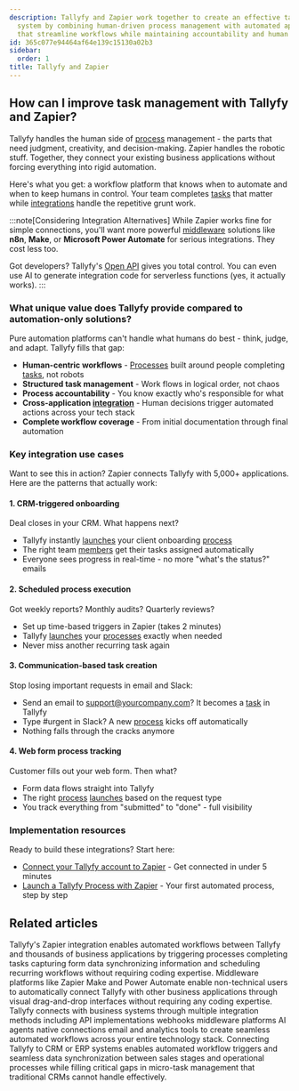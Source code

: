 ```yaml
---
description: Tallyfy and Zapier work together to create an effective task management
  system by combining human-driven process management with automated application connections
  that streamline workflows while maintaining accountability and human oversight.
id: 365c077e94464af64e139c15130a02b3
sidebar:
  order: 1
title: Tallyfy and Zapier
---
```


## How can I improve task management with Tallyfy and Zapier?

Tallyfy handles the human side of [process](/products/pro/tracking-and-tasks/processes/) management - the parts that need judgment, creativity, and decision-making. Zapier handles the robotic stuff. Together, they connect your existing business applications without forcing everything into rigid automation.

Here's what you get: a workflow platform that knows when to automate and when to keep humans in control. Your team completes [tasks](/products/pro/tracking-and-tasks/tasks/) that matter while [integrations](/products/pro/integrations/) handle the repetitive grunt work.

:::note[Considering Integration Alternatives]
While Zapier works fine for simple connections, you'll want more powerful [middleware](/products/pro/integrations/middleware/) solutions like **n8n**, **Make**, or **Microsoft Power Automate** for serious integrations. They cost less too.

Got developers? Tallyfy's [Open API](/products/pro/integrations/open-api/) gives you total control. You can even use AI to generate integration code for serverless functions (yes, it actually works).
:::

### What unique value does Tallyfy provide compared to automation-only solutions?

Pure automation platforms can't handle what humans do best - think, judge, and adapt. Tallyfy fills that gap:

- **Human-centric workflows** - [Processes](/products/pro/tracking-and-tasks/processes/) built around people completing [tasks](/products/pro/tracking-and-tasks/tasks/), not robots
- **Structured task management** - Work flows in logical order, not chaos
- **Process accountability** - You know exactly who's responsible for what
- **Cross-application [integration](/products/pro/integrations/)** - Human decisions trigger automated actions across your tech stack
- **Complete workflow coverage** - From initial documentation through final automation

### Key integration use cases

Want to see this in action? Zapier connects Tallyfy with 5,000+ applications. Here are the patterns that actually work:

#### 1. CRM-triggered onboarding

Deal closes in your CRM. What happens next?
- Tallyfy instantly [launches](/products/pro/launching/) your client onboarding [process](/products/pro/tracking-and-tasks/processes/)
- The right team [members](/products/pro/documenting/members/) get their tasks assigned automatically
- Everyone sees progress in real-time - no more "what's the status?" emails

#### 2. Scheduled process execution

Got weekly reports? Monthly audits? Quarterly reviews?
- Set up time-based triggers in Zapier (takes 2 minutes)
- Tallyfy [launches](/products/pro/launching/) your [processes](/products/pro/tracking-and-tasks/processes/) exactly when needed
- Never miss another recurring task again

#### 3. Communication-based task creation

Stop losing important requests in email and Slack:
- Send an email to support@yourcompany.com? It becomes a [task](/products/pro/tracking-and-tasks/tasks/) in Tallyfy
- Type #urgent in Slack? A new [process](/products/pro/tracking-and-tasks/processes/) kicks off automatically
- Nothing falls through the cracks anymore

#### 4. Web form process tracking

Customer fills out your web form. Then what?
- Form data flows straight into Tallyfy
- The right [process](/products/pro/tracking-and-tasks/processes/) [launches](/products/pro/launching/) based on the request type
- You track everything from "submitted" to "done" - full visibility

### Implementation resources

Ready to build these integrations? Start here:

- [Connect your Tallyfy account to Zapier](/products/pro/integrations/middleware/zapier/how-to-connect-your-tallyfy-account-to-zapier/) - Get connected in under 5 minutes
- [Launch a Tallyfy Process with Zapier](/products/pro/integrations/middleware/zapier/how-to-customize-your-tallyfy-zap-for-launch-process/) - Your first automated process, step by step


## Related articles
<CardGrid>
<LinkTitleCard header="<b>Middleware > Zapier</b>" href="/products/pro/integrations/middleware/zapier/" > Tallyfy's Zapier integration enables automated workflows between Tallyfy and thousands of business applications by triggering processes completing tasks capturing form data synchronizing information and scheduling recurring workflows without requiring coding expertise. </LinkTitleCard>
<LinkTitleCard header="<b>Integrations > Middleware</b>" href="/products/pro/integrations/middleware/" > Middleware platforms like Zapier Make and Power Automate enable non-technical users to automatically connect Tallyfy with other business applications through visual drag-and-drop interfaces without requiring any coding expertise. </LinkTitleCard>
<LinkTitleCard header="<b>Pro > Integrations</b>" href="/products/pro/integrations/" > Tallyfy connects with business systems through multiple integration methods including API implementations webhooks middleware platforms AI agents native connections email and analytics tools to create seamless automated workflows across your entire technology stack. </LinkTitleCard>
<LinkTitleCard header="<b>Middleware > Integrate to your CRM or ERP</b>" href="/products/pro/integrations/middleware/integrate-into-crm/" > Connecting Tallyfy to CRM or ERP systems enables automated workflow triggers and seamless data synchronization between sales stages and operational processes while filling critical gaps in micro-task management that traditional CRMs cannot handle effectively. </LinkTitleCard>
</CardGrid>
